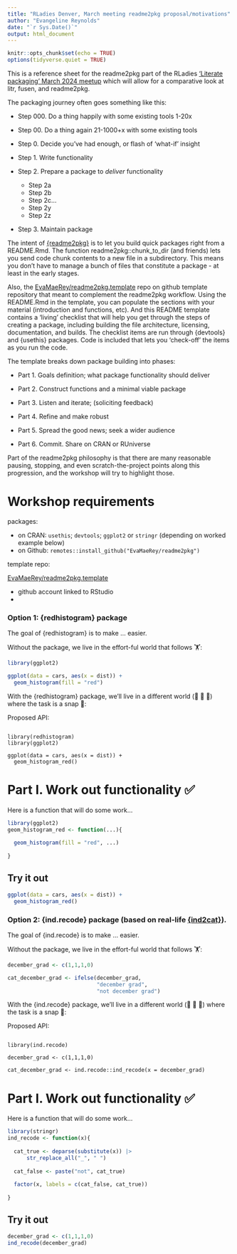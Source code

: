 ```yaml
---
title: "RLadies Denver, March meeting readme2pkg proposal/motivations"
author: "Evangeline Reynolds"
date: "`r Sys.Date()`"
output: html_document
---
```


```r
knitr::opts_chunk$set(echo = TRUE)
options(tidyverse.quiet = TRUE)
```

This is a reference sheet for the readme2pkg part of the RLadies ['Literate packaging' March 2024 meetup](
https://www.meetup.com/rladies-denver/events/299879858/) which will allow for a comparative look at litr, fusen, and readme2pkg.

The packaging journey often goes something like this:

- Step 000.  Do a thing happily with some existing tools 1-20x
- Step 00. Do a thing again 21-1000+x with some existing tools
- Step 0. Decide you've had enough, or flash of 'what-if' insight
- Step 1. Write functionality
- Step 2. Prepare a package to *deliver* functionality

  - Step 2a
  - Step 2b
  - Step 2c...
  - Step 2y
  - Step 2z

- Step 3. Maintain package



The intent of [{readme2pkg}](https://github.com/EvaMaeRey/readme2pkg) is to let you build quick packages right from a README.Rmd. The function readme2pkg::chunk_to_dir (and friends) lets you send code chunk contents to a new file in a subdirectory. This means you don’t have to manage a bunch of files that constitute a package - at least in the early stages.

Also, the [EvaMaeRey/readme2pkg.template](https://github.com/EvaMaeRey/readme2pkg.template) repo on github template repository that meant to complement the readme2pkg workflow. Using the README.Rmd in the template, you can populate the sections with your material (introduction and functions, etc). And this README template contains a ‘living’ checklist that will help you get through the steps of creating a package, including building the file architecture, licensing, documentation, and builds. The checklist items are run through {devtools} and {usethis} packages. Code is included that lets you ‘check-off’ the items as you run the code.

The template breaks down package building into phases:

- Part 1. Goals definition; what package functionality should deliver

- Part 2. Construct functions and a minimal viable package

- Part 3. Listen and iterate; (soliciting feedback)

- Part 4. Refine and make robust

- Part 5. Spread the good news; seek a wider audience

- Part 6. Commit.  Share on CRAN or RUniverse

Part of the readme2pkg philosophy is that there are many reasonable pausing, stopping, and even scratch-the-project points along this progression, and the workshop will try to highlight those.  

# Workshop requirements

packages: 

  - on CRAN: `usethis`; `devtools`; `ggplot2` or `stringr` (depending on worked example below)
  - on Github: `remotes::install_github("EvaMaeRey/readme2pkg")`
  
template repo:

  [EvaMaeRey/readme2pkg.template](https://github.com/EvaMaeRey/readme2pkg.template) 

  
  
- github account linked to RStudio
- 


### Option 1:  {redhistogram} package

The goal of {redhistogram} is to make ... easier.


Without the package, we live in the effort-ful world that follows 🏋:

```r
library(ggplot2)

ggplot(data = cars, aes(x = dist)) + 
  geom_histogram(fill = "red")
```

  
With the {redhistogram} package, we'll live in a different world (🦄 🦄 🦄) where the task is a snap 🫰: 

Proposed API:

```

library(redhistogram)
library(ggplot2)

ggplot(data = cars, aes(x = dist)) + 
  geom_histogram_red()

```



# Part I. Work out functionality  ✅ 

Here is a function that will do some work...


```r
library(ggplot2)
geom_histogram_red <- function(...){
  
  geom_histogram(fill = "red", ...)
  
}
```


## Try it out

```r
ggplot(data = cars, aes(x = dist)) + 
  geom_histogram_red()
```




### Option 2:  {ind.recode} package (based on real-life [{ind2cat}]()). 

The goal of {ind.recode} is to make ... easier.


Without the package, we live in the effort-ful world that follows 🏋:

```r
december_grad <- c(1,1,1,0)

cat_december_grad <- ifelse(december_grad, 
                            "december grad",
                            "not december grad")
```

  
With the {ind.recode} package, we'll live in a different world (🦄 🦄 🦄) where the task is a snap 🫰: 

Proposed API:

```

library(ind.recode)

december_grad <- c(1,1,1,0)

cat_december_grad <- ind.recode::ind_recode(x = december_grad)

```



# Part I. Work out functionality  ✅ 

Here is a function that will do some work...


```r
library(stringr)
ind_recode <- function(x){
  
  cat_true <- deparse(substitute(x)) |> 
      str_replace_all("_", " ")
  
  cat_false <- paste("not", cat_true)
  
  factor(x, labels = c(cat_false, cat_true))
  
}
```


## Try it out

```r
december_grad <- c(1,1,1,0)
ind_recode(december_grad)
```

